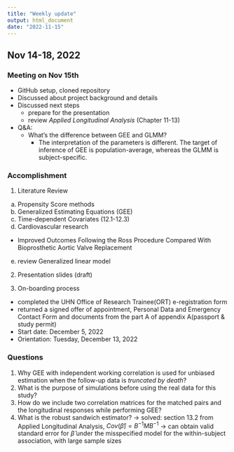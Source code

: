 ```yaml
---
title: "Weekly update"
output: html_document
date: "2022-11-15"
---
```


## Nov 14-18, 2022
### Meeting on Nov 15th
* GitHub setup, cloned repository
* Discussed about project background and details
* Discussed next steps
  + prepare for the presentation
  + review *Applied Longitudinal Analysis* (Chapter 11-13)
* Q&A:
  + What's the difference between GEE and GLMM?
    - The interpretation of the parameters is different. The target of inference of GEE is population-average, whereas the GLMM is subject-specific.
    
### Accomplishment
1. Literature Review
a) Propensity Score methods
b) Generalized Estimating Equations (GEE)
c) Time-dependent Covariates (12.1-12.3)
d) Cardiovascular research
  * Improved Outcomes Following the Ross Procedure Compared With Bioprosthetic Aortic Valve Replacement
e) review Generalized linear model
  
2. Presentation slides (draft)

3. On-boarding process
* completed the UHN Office of Research Trainee(ORT) e-registration form
* returned a signed offer of appointment, Personal Data and Emergency Contact Form and documents from the part A of appendix A(passport & study permit)
* Start date: December 5, 2022
* Orientation: Tuesday, December 13, 2022

### Questions
1. Why GEE with independent working correlation is used for unbiased estimation when the follow-up data is *truncated by death*?
2. What is the purpose of simulations before using the real data for this study?
3. How  do we include two correlation matrices for the matched pairs and the longitudinal responses while performing GEE?
4. What is the robust sandwich estimator? 
-> solved: section 13.2 from Applied Longitudinal Analysis, 
$Cov(\hat{\beta}) = B^{-1}MB^{-1}$
-> can obtain valid standard error for $\hat{\beta}$ under the misspecified model for the within-subject association, with large sample sizes
